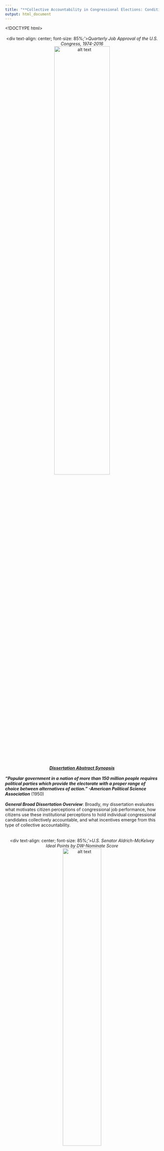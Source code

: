 ```yaml
---
title: "**Collective Accountability in Congressional Elections: Conditions of Accountability & Implications for Legislative Incentives**"
output: html_document
---
```

<style>
  .column-left{
    float: left;
    width: 40%;
    text-align: left;
  }
.column-right{
  float: right;
  width: 40%;
  text-align: left;
}
</style>
<!DOCTYPE html>
<html>
<meta name="viewport" content="width=device-width, initial-scale=1">
<style>
/* On smaller screens, decrease text size */
@media only screen and (max-width: 300px) {
  .text {font-size: 11px}
}
</style>
</html> 

<script>
  (function(i,s,o,g,r,a,m){i['GoogleAnalyticsObject']=r;i[r]=i[r]||function(){
  (i[r].q=i[r].q||[]).push(arguments)},i[r].l=1*new Date();a=s.createElement(o),
  m=s.getElementsByTagName(o)[0];a.async=1;a.src=g;m.parentNode.insertBefore(a,m)
  })(window,document,'script','https://www.google-analytics.com/analytics.js','ga');

  ga('create', 'UA-100362112-1', 'auto');
  ga('send', 'pageview');

</script>

<style type="text/css">

h1.title {
  font-size: 28px;
  color: DarkRed;
  text-align: center;
}
</style>
<br/>
<br/>
<center>
<div text-align: center; font-size: 85%;'>*Quarterly Job Approval of the U.S. Congress, 1974-2016* <br>
![alt text](/Users/carlosalgara/Dropbox/Github_Website/calgara.github.io/figures/cong_approval_aggregate_annotated.png "Aggregate Congressional Approval"){ width=60% }
  </center><br/>
  <center> [***Dissertation Abstract Synopsis***](https://calgara.github.io/dissertation_abstract.pdf) </center><br/>
  ***"Popular government in a nation of more than 150 million people requires political parties which provide the electorate with a proper range of choice between alternatives of action." -American Political Science Association*** (1950)<br/>
  <br/>
  ***General Broad Dissertation Overview***: Broadly, my dissertation evaluates what motivates citizen perceptions of congressional job performance, how citizens use these institutional perceptions to hold individual congressional candidates collectively accountable, and what incentives emerge from this type of collective accountability.  
<br/>
<br/>
<center>
<div text-align: center; font-size: 85%;'>*U.S. Senator Aldrich-McKelvey Ideal Points by DW-Nominate Score* <br>
![alt text](/Users/carlosalgara/Dropbox/Github_Website/calgara.github.io/figures/cces_aldmck_scaling_placements_by_year_senate.png "CCES Senate Ideal Point Validation"){ width=50% }
  </center><br/>
  <center> **The Partisan & Ideological Determinants of Citizen Congressional Approval** </center><br/>
  <center> ***$\star$Working Dissertation Manuscript in Preparation $\star$[Working Manuscript Draft](Policy_Component_of_Approval.pdf) $\star$[Manuscript Data Materials](mailto:calgara@ucdavis.edu)*** </center><br/>
          *Abstract:* Do citizens weigh the ideological nature of collective representation provided by Congress when assessing the job performance of their national legislature? Conventional congressional approval models posit that approval is largely a function of partisan preferences or valence considerations, such as the state of the economy or assessments of presidential job performance. As a consequence, individual citizens do not weigh the collective ideological representation they receive from Congress when evaluating collective approval. However, recent aggregate-level work suggests that congressional approval rises when Congress responds to the ideological preferences of the mass public \citep{Ramirez2012}. I fill this disconnect between recent aggregate-level work and standing citizen-level models of approval by presenting a model which argues that citizens weigh the ideological representation provided by their Congress. Given that the contemporary Congress provides citizens with two contrasting options of collective ideological representation, I argue that congressional approval exhibits a distinct ideological and partisan component. Using cross-sectional and panel survey data which allows for scaling citizens and the congressional parties in the same ideological space, I find support for these two distinct components of approval. Specifically, I find that majority co-partisans and citizens closer in ideological proximity to the governing majority are more likely to approve of Congress. I also find that these two components are most salient with politically sophisticated citizens. These findings have implications for the capacity of citizens to assess the collective representation of the chief policy-making institution of their national government.  
<br/>
<br/>
<center>
<div text-align: center; font-size: 85%;'>*Yearly Job Approval of the U.S. Congress in the American National Election Study*
<div text-align: center; font-size: 85%;'>*& Cooperative Congressional Election Study, 1980-2016* <br>
![alt text](/Users/carlosalgara/Dropbox/Github_Website/calgara.github.io/figures/cong_approval_partisan_groups.png "CCES Senate Ideal Point Validation"){ width=65% }
  </center><br/>
<center> **The "Collective Congress" on the Ballot? A Voter & Aggregate Level Analysis of Collective Responsibility in Congressional Elections** </center><br/>
  <center> ***$\star$Working Dissertation Manuscript in Preparation $\star$[Working Manuscript Draft](Algara_Prospectus_Ch1_Spring2017.pdf) $\star$[Manuscript Data Materials](mailto:calgara@ucdavis.edu)*** </center><br/>
          *Abstract:* The traditional view among scholars is that voters do not weigh congressional job performance in their congressional voting decisions. Recent work challenges this notion and provides evidence that congressional job approval matters at the ballot box. However, scholars are divided as to which party benefits from positive job approval ratings. Moreover, the literature is unclear regarding the conditions under which voters hold individual candidates accountable for the collective performance of Congress. Analyzing individual and aggregate level data, this study produces several key findings: (1) assessments of congressional job performance are directly tied to the electoral standing of the majority party; (2) positive approval ratings raise the level of support for majority party candidates among minority partisans and those closest to the minority in ideological proximity; (3) majority party incumbents gain more from congressional approval than non-incumbents and suffer less of a loss from congressional disapproval; (4) the impact of congressional approval on majority party fortunes is conditioned by how cohesive the majority party is. These findings provide a clearer narrative of how collective accountability works in congressional elections and the incentives for majority and minority party behavior in the contemporary Congress.  
<br/>
<br/>
<center>
<div text-align: center; font-size: 85%;'>*Polarization in the U.S. House Relative to Majority Median, 1974-2016* <br>
![alt text](/Users/carlosalgara/Dropbox/Github_Website/calgara.github.io/figures/house_histogram_directional_distance.png "Polarization Histograms"){ width=65% }
  </center><br/>
<center> **Collective Accountability in Congressional Elections: An Analysis of Congressional Approval & Ideological Extremity** </center><br/>
  <center> ***$\star$Working Dissertation Manuscript in Preparation $\star$[Working Manuscript Draft](Algara_Prospectus_Ch2_Spring2017.pdf) $\star$[Manuscript Data Materials](mailto:calgara@ucdavis.edu)*** </center><br/>
          *Abstract:* The conventional wisdom among students of congressional behavior is that the resurgence of elite polarization has facilitated the emergence of responsible American parties. Early scholarship on congressional accountability told of political parties and individual members that insulated themselves from the collective performance of the institution in which they served. Recent work suggests that elite polarization has weakened the ability of individual members to run on their individual accomplishments rather than their party's collective legislative record, with majority members possessing an increasingly important stake in the collective party brand. However recent work is less clear as to the substantive meaning of congressional approval, and how the effect of approval varies across members of Congress. Using voter-level and aggregate-level data, this paper argues that congressional approval indicates satisfaction with the policies and positions espoused by the median legislator of the majority party and that the effect of approval on the electoral fortunes is conditioned by the relative distance between the member and the pivotal majority median legislator. This paper finds support for this argument and contributes to the broad literature on collective accountability by finding that the effect of congressional approval on vote choice and aggregate vote shares are both heterogeneous across members and contingent on a member's relative ideological extremity to the pivotal majority median in Congress.  
<br/>
<br/>
<center>
<div text-align: center; font-size: 85%;'>*Bayesian Aldrich-McKelvey Citizen Ideal Points & Stimuli Placement, 2017 CCES Module* <br>
![alt text](/Users/carlosalgara/Dropbox/Github_Website/calgara.github.io/figures/histogram_idealpt_stimuli.png "Bayesian Estimates"){ width=50% }
</center><br/>
<center> **The Procedural \& Policy Origins of Voter Assessments of Congressional Job Performance** </center><br/>
  <center> ***$\star$Working Dissertation Manuscript in Preparation $\star$[Working Manuscript Draft](Procedural_Component_Approval.pdf) $\star$[Manuscript Data Materials](mailto:calgara@ucdavis.edu)*** </center><br/>
          *Abstract:* Procedurally, the U.S. Congress is designed as a legislative institution with high transaction costs. Unsurprisingly, the inability of Congress to overcome these costs and pass policies that are consistent with the ideological preferences of the mass public is cited as one of the chief sources of low job approval assessments by voters. Yet, when Congress does act, recent aggregate-level work suggests that low approval may be exacerbated if Congress passes policies incompatible with the ideological preferences of the mass public (Ramirez 2012). While lack of ideological responsiveness and high transaction costs are identified as key determinants of congressional approval, no citizen-level model assesses to what extent these considerations shape evaluations of congressional job performance. In this paper, I specify a model arguing that congressional approval is a function of citizen procedural preferences and perceptions of spatial ideological representations. Specifically, I argue that voters with a preference for high transaction costs and close in ideological proximity to the policies passed by Congress are predisposed to approving of Congressional job performance and, by extension, the congressional majority party. Using data from an original Cooperative Congressional Elections Study (CCES) module, I specify an innovative measure of citizen preferences of the transaction costs relating to congressional procedure and evaluate the model in the context of collective and party-specific job approval. Results of this model have implications for literature isolating the policy component of congressional approval and how procedural preferences relating to transaction costs shape assessments of institutional job performance.  
<br/>
  <p>Copyright &copy; 2017 by Carlos Algara. Made with [RStudio](https://www.rstudio.com).</p>